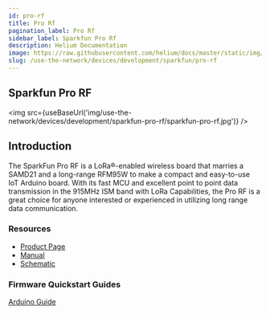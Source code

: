 ```yaml
---
id: pro-rf
title: Pro Rf
pagination_label: Pro Rf
sidebar_label: Sparkfun Pro Rf
description: Helium Documentation
image: https://raw.githubusercontent.com/helium/docs/master/static/img/link-image.png
slug: /use-the-network/devices/development/sparkfun/pro-rf
---
```



## Sparkfun Pro RF

<img
  src={useBaseUrl('img/use-the-network/devices/development/sparkfun-pro-rf/sparkfun-pro-rf.jpg')}
/>

## Introduction

The SparkFun Pro RF is a LoRa®-enabled wireless board that marries a SAMD21 and a long-range RFM95W
to make a compact and easy-to-use IoT Arduino board. With its fast MCU and excellent point to point
data transmission in the 915MHz ISM band with LoRa Capabilities, the Pro RF is a great choice for
anyone interested or experienced in utilizing long range data communication.

### Resources

- [Product Page](https://www.sparkfun.com/products/14916)
- [Manual](https://learn.sparkfun.com/tutorials/sparkfun-samd21-pro-rf-hookup-guide?_ga=2.165621823.1036802692.1607713936-859284285.1605745645#introduction)
- [Schematic ](https://cdn.sparkfun.com/assets/f/f/8/e/f/SAMD21_Pro_RF_v11_Schematic.pdf)

### Firmware Quickstart Guides

[Arduino Guide](/use-the-network/devices/development/sparkfun/pro-rf/arduino)
